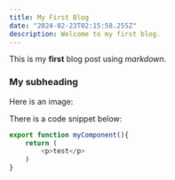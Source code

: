 ```yaml
---
title: My First Blog
date: "2024-02-23T02:15:58.255Z"
description: Welcome to my first blog.
---
```


This is my **first** blog post using *markdown*.

### My subheading
Here is an image:

There is a code snippet below:
```ts
export function myComponent(){
    return (
        <p>test</p>
    )
}
```

